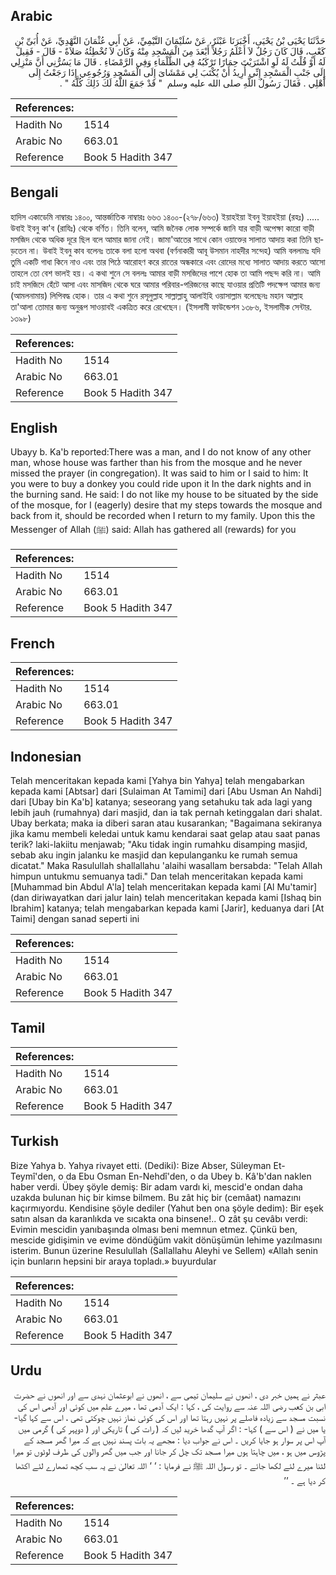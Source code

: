 ## Arabic


<div dir="rtl" lang="ar" style={{fontSize:'larger',backgroundColor:'#f8f9fa',padding:20}}>
حَدَّثَنَا يَحْيَى بْنُ يَحْيَى، أَخْبَرَنَا عَبْثَرٌ، عَنْ سُلَيْمَانَ التَّيْمِيِّ، عَنْ أَبِي عُثْمَانَ النَّهْدِيِّ، عَنْ أُبَىِّ بْنِ كَعْبٍ، قَالَ كَانَ رَجُلٌ لاَ أَعْلَمُ رَجُلاً أَبْعَدَ مِنَ الْمَسْجِدِ مِنْهُ وَكَانَ لاَ تُخْطِئُهُ صَلاَةٌ - قَالَ - فَقِيلَ لَهُ أَوْ قُلْتُ لَهُ لَوِ اشْتَرَيْتَ حِمَارًا تَرْكَبُهُ فِي الظَّلْمَاءِ وَفِي الرَّمْضَاءِ ‏.‏ قَالَ مَا يَسُرُّنِي أَنَّ مَنْزِلِي إِلَى جَنْبِ الْمَسْجِدِ إِنِّي أُرِيدُ أَنْ يُكْتَبَ لِي مَمْشَاىَ إِلَى الْمَسْجِدِ وَرُجُوعِي إِذَا رَجَعْتُ إِلَى أَهْلِي ‏.‏ فَقَالَ رَسُولُ اللَّهِ صلى الله عليه وسلم ‏ "‏ قَدْ جَمَعَ اللَّهُ لَكَ ذَلِكَ كُلَّهُ ‏"‏ ‏.‏
</div>
<div style={{backgroundColor:'#f8f9fa',padding:20, marginBottom: 10}}><table> <thead> <tr> <th>References:</th> <th></th> </tr> </thead> <tbody><tr><td>Hadith No</td><td>1514</td></tr><tr><td>Arabic No</td><td>663.01</td></tr><tr><td>Reference</td><td>Book 5 Hadith 347</td></tr></tbody></table></div>

## Bengali


<div dir="ltr" lang="bn" style={{fontSize:'larger',backgroundColor:'#f8f9fa',padding:20}}>
হাদিস একাডেমি নাম্বারঃ ১৪০০, আন্তর্জাতিক নাম্বারঃ ৬৬৩ ১৪০০-(২৭৮/৬৬৩) ইয়াহইয়া ইবনু ইয়াহইয়া (রহঃ) ..... উবাই ইবনু কা'ব (রাযিঃ) থেকে বর্ণিত। তিনি বলেন, আমি জনৈক লোক সম্পর্কে জানি যার বাড়ী অপেক্ষা কারো বাড়ী মসজিদ থেকে অধিক দূরে ছিল বলে আমার জানা নেই। জামা'আতের সাথে কোন ওয়াক্তের সালাত আদায় করা তিনি ছাড়তেন না। উবাই ইবনু কাব বলেনঃ তাকে বলা হলো অথবা (বর্ণনাকারী আবূ উসমান নাহদীর সন্দেহ) আমি বললামঃ যদি তুমি একটি গাধা কিনে নাও এবং তার পিঠে আরোহণ করে রাতের অন্ধকারে এবং রোদের মধ্যে সালাত আদায় করতে আসো তাহলে তো বেশ ভালই হয়। এ কথা শুনে সে বললঃ আমার বাড়ী মসজিদের পাশে হোক তা আমি পছন্দ করি না। আমি চাই মসজিদে হেঁটে আসা এবং মাসজিদ থেকে ঘরে আমার পরিবার-পরিজনের কাছে যাওয়ার প্রতিটি পদক্ষেপ আমার জন্য (আমলনামায়) লিপিবদ্ধ হোক। তার এ কথা শুনে রসূলুল্লাহ সাল্লাল্লাহু আলাইহি ওয়াসাল্লাম বলেছেনঃ মহান আল্লাহ তা'আলা তোমার জন্য অনুরূপ সাওয়াবই একত্রিত করে রেখেছেন। (ইসলামী ফাউন্ডেশন ১৩৮৬, ইসলামীক সেন্টার. ১৩৯৮)
</div>
<div style={{backgroundColor:'#f8f9fa',padding:20, marginBottom: 10}}><table> <thead> <tr> <th>References:</th> <th></th> </tr> </thead> <tbody><tr><td>Hadith No</td><td>1514</td></tr><tr><td>Arabic No</td><td>663.01</td></tr><tr><td>Reference</td><td>Book 5 Hadith 347</td></tr></tbody></table></div>

## English


<div dir="ltr" lang="en" style={{fontSize:'larger',backgroundColor:'#f8f9fa',padding:20}}>
Ubayy b. Ka'b reported:There was a man, and I do not know of any other man, whose house was farther than his from the mosque and he never missed the prayer (in congregation). It was said to him or I said to him: It you were to buy a donkey you could ride upon it In the dark nights and in the burning sand. He said: I do not like my house to be situated by the side of the mosque, for I (eagerly) desire that my steps towards the mosque and back from it, should be recorded when I return to my family. Upon this the Messenger of Allah (ﷺ) said: Allah has gathered all (rewards) for you
</div>
<div style={{backgroundColor:'#f8f9fa',padding:20, marginBottom: 10}}><table> <thead> <tr> <th>References:</th> <th></th> </tr> </thead> <tbody><tr><td>Hadith No</td><td>1514</td></tr><tr><td>Arabic No</td><td>663.01</td></tr><tr><td>Reference</td><td>Book 5 Hadith 347</td></tr></tbody></table></div>

## French


<div dir="ltr" lang="fr" style={{fontSize:'larger',backgroundColor:'#f8f9fa',padding:20}}>

</div>
<div style={{backgroundColor:'#f8f9fa',padding:20, marginBottom: 10}}><table> <thead> <tr> <th>References:</th> <th></th> </tr> </thead> <tbody><tr><td>Hadith No</td><td>1514</td></tr><tr><td>Arabic No</td><td>663.01</td></tr><tr><td>Reference</td><td>Book 5 Hadith 347</td></tr></tbody></table></div>

## Indonesian


<div dir="ltr" lang="id" style={{fontSize:'larger',backgroundColor:'#f8f9fa',padding:20}}>
Telah menceritakan kepada kami [Yahya bin Yahya] telah mengabarkan kepada kami [Abtsar] dari [Sulaiman At Tamimi] dari [Abu Usman An Nahdi] dari [Ubay bin Ka'b] katanya; seseorang yang setahuku tak ada lagi yang lebih jauh (rumahnya) dari masjid, dan ia tak pernah ketinggalan dari shalat. Ubay berkata; maka ia diberi saran atau kusarankan; "Bagaimana sekiranya jika kamu membeli keledai untuk kamu kendarai saat gelap atau saat panas terik? laki-lakiitu menjawab; "Aku tidak ingin rumahku disamping masjid, sebab aku ingin jalanku ke masjid dan kepulanganku ke rumah semua dicatat." Maka Rasulullah shallallahu 'alaihi wasallam bersabda: "Telah Allah himpun untukmu semuanya tadi." Dan telah menceritakan kepada kami [Muhammad bin Abdul A'la] telah menceritakan kepada kami [Al Mu'tamir] (dan diriwayatkan dari jalur lain) telah menceritakan kepada kami [Ishaq bin Ibrahim] katanya; telah mengabarkan kepada kami [Jarir], keduanya dari [At Taimi] dengan sanad seperti ini
</div>
<div style={{backgroundColor:'#f8f9fa',padding:20, marginBottom: 10}}><table> <thead> <tr> <th>References:</th> <th></th> </tr> </thead> <tbody><tr><td>Hadith No</td><td>1514</td></tr><tr><td>Arabic No</td><td>663.01</td></tr><tr><td>Reference</td><td>Book 5 Hadith 347</td></tr></tbody></table></div>

## Tamil


<div dir="ltr" lang="ta" style={{fontSize:'larger',backgroundColor:'#f8f9fa',padding:20}}>

</div>
<div style={{backgroundColor:'#f8f9fa',padding:20, marginBottom: 10}}><table> <thead> <tr> <th>References:</th> <th></th> </tr> </thead> <tbody><tr><td>Hadith No</td><td>1514</td></tr><tr><td>Arabic No</td><td>663.01</td></tr><tr><td>Reference</td><td>Book 5 Hadith 347</td></tr></tbody></table></div>

## Turkish


<div dir="ltr" lang="tr" style={{fontSize:'larger',backgroundColor:'#f8f9fa',padding:20}}>
Bize Yahya b. Yahya rivayet etti. (Dediki): Bize Abser, Süleyman Et-Teymî'den, o da Ebu Osman En-Nehdî'den, o da Ubey b. Kâ'b'dan naklen haber verdi. Übey şöyle demiş: Bir adam vardı ki, mescid'e ondan daha uzakda bulunan hiç bir kimse bilmem. Bu zât hiç bir (cemâat) namazını kaçırmıyordu. Kendisine şöyle dediler (Yahut ben ona şöyle dedim): Bir eşek satın alsan da karanlıkda ve sıcakta ona binsene!.. O zât şu cevâbı verdi: Evimin mescidin yanıbaşında olması beni memnun etmez. Çünkü ben, mescide gidişimin ve evime döndüğüm vakit dönüşümün lehime yazılmasını isterim. Bunun üzerine Resulullah (Sallallahu Aleyhi ve Sellem) «Allah senin için bunların hepsini bir araya topladı.» buyurdular
</div>
<div style={{backgroundColor:'#f8f9fa',padding:20, marginBottom: 10}}><table> <thead> <tr> <th>References:</th> <th></th> </tr> </thead> <tbody><tr><td>Hadith No</td><td>1514</td></tr><tr><td>Arabic No</td><td>663.01</td></tr><tr><td>Reference</td><td>Book 5 Hadith 347</td></tr></tbody></table></div>

## Urdu


<div dir="rtl" lang="ur" style={{fontSize:'larger',backgroundColor:'#f8f9fa',padding:20}}>
عبثر نے ہمیں خبر دی ، انھوں نے سلیمان تیمی سے ، انھوں نے ابوعثمان نہدی سے اور انھوں نے حضرت ابی بن کعب رضی اللہ عنہ سے روایت کی ، کہا : ایک آدمی تھا ، میرے علم میں کوئی اور آدمی اس کی نسبت مسجد سے زیادہ فاصلے پر نہیں رہتا تھا اور اس کی کوئی نماز نہیں چوکتی تھی ، اس سے کہا گیا-یا میں نے ( اس سے ) کہا- : اگر آپ گدھا خرید لیں کہ ( رات کی ) تاریکی اور ( دوپہر کی ) گرمی میں آپ اس پر سوار ہو جایا کریں ۔ اس نے جواب دیا : مجھے یہ بات پسند نہیں ہے کہ میرا گھر مسجد کے پڑوس میں ہو ، میں چاہتا ہوں میرا مسجد تک چل کر جانا اور جب میں گھر والوں کی طرف لوٹوں تو میرا لٹنا میرے لئے لکھا جائے ۔ تو رسول اللہ ﷺ نے فرمایا : ‘ ‘ اللہ تعالیٰ نے یہ سب کچھ تمھارے لئے اکٹھا کر دیا ہے ۔ ’’
</div>
<div style={{backgroundColor:'#f8f9fa',padding:20, marginBottom: 10}}><table> <thead> <tr> <th>References:</th> <th></th> </tr> </thead> <tbody><tr><td>Hadith No</td><td>1514</td></tr><tr><td>Arabic No</td><td>663.01</td></tr><tr><td>Reference</td><td>Book 5 Hadith 347</td></tr></tbody></table></div>